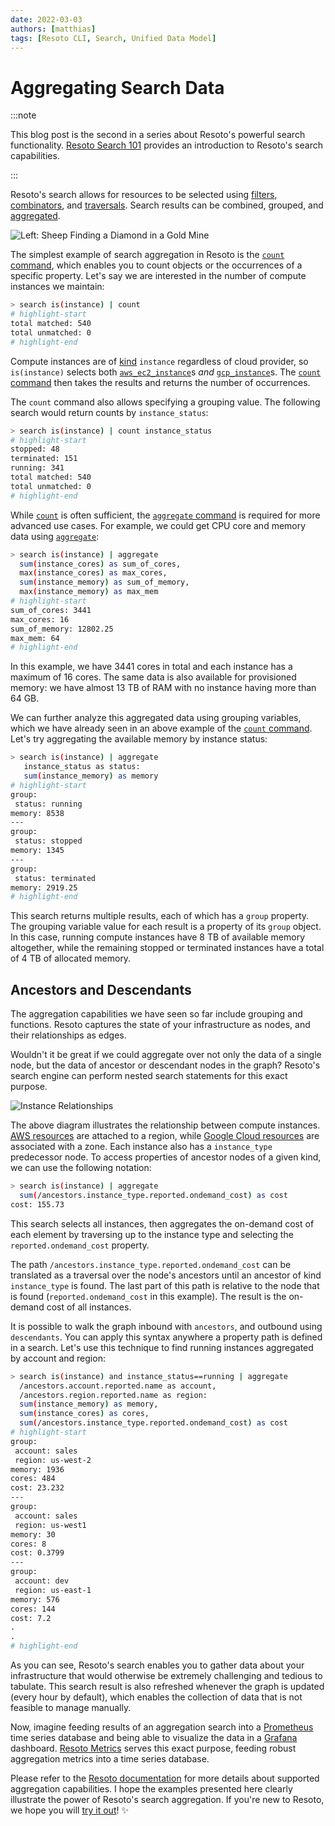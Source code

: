 ```yaml
---
date: 2022-03-03
authors: [matthias]
tags: [Resoto CLI, Search, Unified Data Model]
---
```


# Aggregating Search Data

:::note

This blog post is the second in a series about Resoto's powerful search functionality. [Resoto Search 101](../resoto-search-101/index.mdx) provides an introduction to Resoto's search capabilities.

:::

Resoto's search allows for resources to be selected using [filters](/docs/reference/search/filters), [combinators](/docs/reference/search/filters#combining-selections), and [traversals](/docs/reference/search/traversals). Search results can be combined, grouped, and [aggregated](/docs/reference/search/aggregation).

![Left: Sheep Finding a Diamond in a Gold Mine](./img/banner.png)

<!--truncate-->

The simplest example of search aggregation in Resoto is the [`count` command](/docs/reference/cli/search-commands/count), which enables you to count objects or the occurrences of a specific property. Let's say we are interested in the number of compute instances we maintain:

```bash
> search is(instance) | count
# highlight-start
​total matched: 540
​total unmatched: 0
# highlight-end
```

Compute instances are of [kind](/docs/reference/unified-data-model#kinds) `instance` regardless of cloud provider, so `is(instance)` selects both [`aws_ec2_instance`](/docs/reference/unified-data-model/aws#aws_ec2_instance)s _and_ [`gcp_instance`](/docs/reference/unified-data-model/google-cloud#gcp_instance)s. The [`count` command](/docs/reference/cli/search-commands/count) then takes the results and returns the number of occurrences.

The `count` command also allows specifying a grouping value. The following search would return counts by `instance_status`:

```bash
> search is(instance) | count instance_status
# highlight-start
​stopped: 48
​terminated: 151
​running: 341
​total matched: 540
​total unmatched: 0
# highlight-end
```

While [`count`](/docs/reference/cli/search-commands/count) is often sufficient, the [`aggregate` command](/docs/reference/cli/search-commands/aggregate) is required for more advanced use cases. For example, we could get CPU core and memory data using [`aggregate`](/docs/reference/cli/search-commands/aggregate):

```bash
> search is(instance) | aggregate
  sum(instance_cores) as sum_of_cores,
  max(instance_cores) as max_cores,
  sum(instance_memory) as sum_of_memory,
  max(instance_memory) as max_mem
# highlight-start
​sum_of_cores: 3441
​max_cores: 16
​sum_of_memory: 12802.25
​max_mem: 64
# highlight-end
```

In this example, we have 3441 cores in total and each instance has a maximum of 16 cores. The same data is also available for provisioned memory: we have almost 13 TB of RAM with no instance having more than 64 GB.

We can further analyze this aggregated data using grouping variables, which we have already seen in an above example of the [`count` command](/docs/reference/cli/search-commands/count). Let's try aggregating the available memory by instance status:

```bash
> search is(instance) | aggregate
   instance_status as status:
   sum(instance_memory) as memory
# highlight-start
​group:
​ status: running
​memory: 8538
​---
​group:
​ status: stopped
​memory: 1345
​---
​group:
​ status: terminated
​memory: 2919.25
# highlight-end
```

This search returns multiple results, each of which has a `group` property. The grouping variable value for each result is a property of its `group` object. In this case, running compute instances have 8 TB of available memory altogether, while the remaining stopped or terminated instances have a total of 4 TB of allocated memory.

## Ancestors and Descendants

The aggregation capabilities we have seen so far include grouping and functions. Resoto captures the state of your infrastructure as nodes, and their relationships as edges.

Wouldn't it be great if we could aggregate over not only the data of a single node, but the data of ancestor or descendant nodes in the graph? Resoto's search engine can perform nested search statements for this exact purpose.

![Instance Relationships](./img/carz_structure.svg)

The above diagram illustrates the relationship between compute instances. [<abbr title="Amazon Web Services">AWS</abbr> resources](/docs/reference/unified-data-model/aws) are attached to a region, while [Google Cloud resources](/docs/reference/unified-data-model/google-cloud) are associated with a zone. Each instance also has a `instance_type` predecessor node. To access properties of ancestor nodes of a given kind, we can use the following notation:

```bash
> search is(instance) | aggregate
  sum(/ancestors.instance_type.reported.ondemand_cost) as cost
​cost: 155.73
```

This search selects all instances, then aggregates the on-demand cost of each element by traversing up to the instance type and selecting the `reported.ondemand_cost` property.

The path `/ancestors.instance_type.reported.ondemand_cost` can be translated as a traversal over the node's ancestors until an ancestor of kind `instance_type` is found. The last part of this path is relative to the node that is found (`reported.ondemand_cost` in this example). The result is the on-demand cost of all instances.

It is possible to walk the graph inbound with `ancestors`, and outbound using `descendants`. You can apply this syntax anywhere a property path is defined in a search. Let's use this technique to find running instances aggregated by account and region:

```bash
> search is(instance) and instance_status==running | aggregate
  /ancestors.account.reported.name as account,
  /ancestors.region.reported.name as region:
  sum(instance_memory) as memory,
  sum(instance_cores) as cores,
  sum(/ancestors.instance_type.reported.ondemand_cost) as cost
# highlight-start
​group:
​ account: sales
​ region: us-west-2
​memory: 1936
​cores: 484
​cost: 23.232
​---
​group:
​ account: sales
​ region: us-west1
​memory: 30
​cores: 8
​cost: 0.3799
​---
​group:
​ account: dev
​ region: us-east-1
​memory: 576
​cores: 144
​cost: 7.2
​.
​.
# highlight-end
```

As you can see, Resoto's search enables you to gather data about your infrastructure that would otherwise be extremely challenging and tedious to tabulate. This search result is also refreshed whenever the graph is updated (every hour by default), which enables the collection of data that is not feasible to manage manually.

Now, imagine feeding results of an aggregation search into a [Prometheus](https://prometheus.io) time series database and being able to visualize the data in a [Grafana](https://grafana.com) dashboard. [Resoto Metrics](https://github.com/someengineering/resoto/tree/main/resotometrics) serves this exact purpose, feeding robust aggregation metrics into a time series database.

Please refer to the [Resoto documentation](/docs/reference/search/aggregation) for more details about supported aggregation capabilities. I hope the examples presented here clearly illustrate the power of Resoto's search aggregation. If you're new to Resoto, we hope you will [try it out](/docs/getting-started)! ✨
